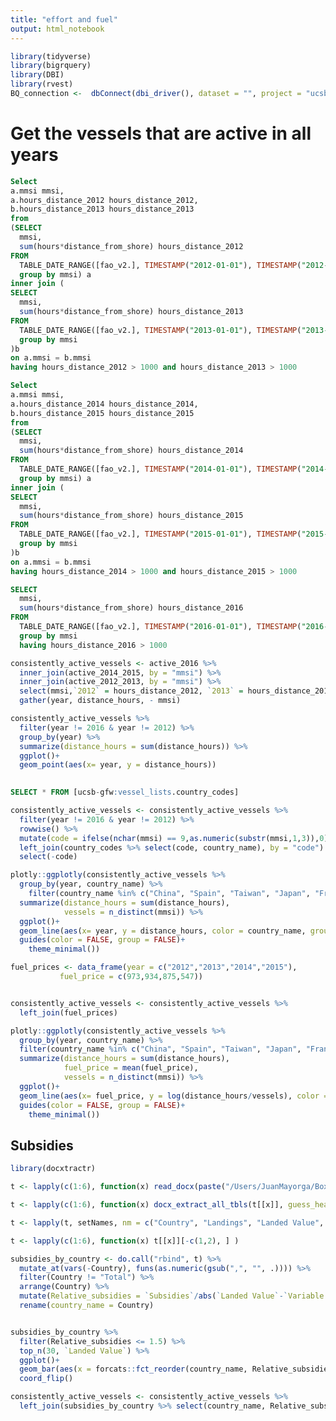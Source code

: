 ```yaml
---
title: "effort and fuel"
output: html_notebook
---
```


```r
library(tidyverse)
library(bigrquery)
library(DBI)
library(rvest)
BQ_connection <-  dbConnect(dbi_driver(), dataset = "", project = "ucsb-gfw")

```

# Get the vessels that are active in all years

```sql
Select 
a.mmsi mmsi,
a.hours_distance_2012 hours_distance_2012,
b.hours_distance_2013 hours_distance_2013
from
(SELECT
  mmsi,
  sum(hours*distance_from_shore) hours_distance_2012
FROM
  TABLE_DATE_RANGE([fao_v2.], TIMESTAMP("2012-01-01"), TIMESTAMP("2012-12-31"))
  group by mmsi) a
inner join (
SELECT
  mmsi,
  sum(hours*distance_from_shore) hours_distance_2013
FROM
  TABLE_DATE_RANGE([fao_v2.], TIMESTAMP("2013-01-01"), TIMESTAMP("2013-12-31"))
  group by mmsi
)b 
on a.mmsi = b.mmsi
having hours_distance_2012 > 1000 and hours_distance_2013 > 1000
```

```sql
Select 
a.mmsi mmsi,
a.hours_distance_2014 hours_distance_2014,
b.hours_distance_2015 hours_distance_2015
from
(SELECT
  mmsi,
  sum(hours*distance_from_shore) hours_distance_2014
FROM
  TABLE_DATE_RANGE([fao_v2.], TIMESTAMP("2014-01-01"), TIMESTAMP("2014-12-31"))
  group by mmsi) a
inner join (
SELECT
  mmsi,
  sum(hours*distance_from_shore) hours_distance_2015
FROM
  TABLE_DATE_RANGE([fao_v2.], TIMESTAMP("2015-01-01"), TIMESTAMP("2015-12-31"))
  group by mmsi
)b 
on a.mmsi = b.mmsi
having hours_distance_2014 > 1000 and hours_distance_2015 > 1000
```

```sql
SELECT
  mmsi,
  sum(hours*distance_from_shore) hours_distance_2016
FROM
  TABLE_DATE_RANGE([fao_v2.], TIMESTAMP("2016-01-01"), TIMESTAMP("2016-11-01"))
  group by mmsi
  having hours_distance_2016 > 1000
```

```r
consistently_active_vessels <- active_2016 %>% 
  inner_join(active_2014_2015, by = "mmsi") %>% 
  inner_join(active_2012_2013, by = "mmsi") %>% 
  select(mmsi,`2012` = hours_distance_2012, `2013` = hours_distance_2013, `2014` = hours_distance_2014, `2015` = hours_distance_2015, `2016` = hours_distance_2016) %>% 
  gather(year, distance_hours, - mmsi)

consistently_active_vessels %>% 
  filter(year != 2016 & year != 2012) %>% 
  group_by(year) %>% 
  summarize(distance_hours = sum(distance_hours)) %>% 
  ggplot()+
  geom_point(aes(x= year, y = distance_hours))
  
```

```sql
SELECT * FROM [ucsb-gfw:vessel_lists.country_codes] 
```

```r
consistently_active_vessels <- consistently_active_vessels %>% 
  filter(year != 2016 & year != 2012) %>% 
  rowwise() %>% 
  mutate(code = ifelse(nchar(mmsi) == 9,as.numeric(substr(mmsi,1,3)),0)) %>% 
  left_join(country_codes %>% select(code, country_name), by = "code") %>% 
  select(-code)
```


```r
plotly::ggplotly(consistently_active_vessels %>% 
  group_by(year, country_name) %>% 
    filter(country_name %in% c("China", "Spain", "Taiwan", "Japan", "France", "United States", "South Korea", "Norway","Iceland")) %>% 
  summarize(distance_hours = sum(distance_hours),
            vessels = n_distinct(mmsi)) %>% 
  ggplot()+
  geom_line(aes(x= year, y = distance_hours, color = country_name, group = country_name, key = country_name))+
  guides(color = FALSE, group = FALSE)+
    theme_minimal())
```


```r
fuel_prices <- data_frame(year = c("2012","2013","2014","2015"),
           fuel_price = c(973,934,875,547))


consistently_active_vessels <- consistently_active_vessels %>% 
  left_join(fuel_prices)

```


```r
plotly::ggplotly(consistently_active_vessels %>% 
  group_by(year, country_name) %>% 
  filter(country_name %in% c("China", "Spain", "Taiwan", "Japan", "France", "United States", "South Korea", "Norway","Iceland")) %>% 
  summarize(distance_hours = sum(distance_hours),
            fuel_price = mean(fuel_price),
            vessels = n_distinct(mmsi)) %>% 
  ggplot()+
  geom_line(aes(x= fuel_price, y = log(distance_hours/vessels), color = country_name, group = country_name, key = country_name))+
  guides(color = FALSE, group = FALSE)+
    theme_minimal())
```



## Subsidies

```r
library(docxtractr)

t <- lapply(c(1:6), function(x) read_docx(paste("/Users/JuanMayorga/Box Sync/high_seas_profits/literature/supp_materials_sumalia_2012/Table_S",x,".docx", sep = "")))

t <- lapply(c(1:6), function(x) docx_extract_all_tbls(t[[x]], guess_header = TRUE)[[1]])

t <- lapply(t, setNames, nm = c("Country", "Landings", "Landed Value", "Variable Cost", "Subsidies"))

t <- lapply(c(1:6), function(x) t[[x]][-c(1,2), ] )

subsidies_by_country <- do.call("rbind", t) %>% 
  mutate_at(vars(-Country), funs(as.numeric(gsub(",", "", .)))) %>% 
  filter(Country != "Total") %>% 
  arrange(Country) %>% 
  mutate(Relative_subsidies = `Subsidies`/abs(`Landed Value`-`Variable Cost`)) %>% 
  rename(country_name = Country)


subsidies_by_country %>% 
  filter(Relative_subsidies <= 1.5) %>% 
  top_n(30, `Landed Value`) %>% 
  ggplot()+
  geom_bar(aes(x = forcats::fct_reorder(country_name, Relative_subsidies), y = Relative_subsidies), stat = 'identity')+
  coord_flip()
```

```r
consistently_active_vessels <- consistently_active_vessels %>% 
  left_join(subsidies_by_country %>% select(country_name, Relative_subsidies))
```

